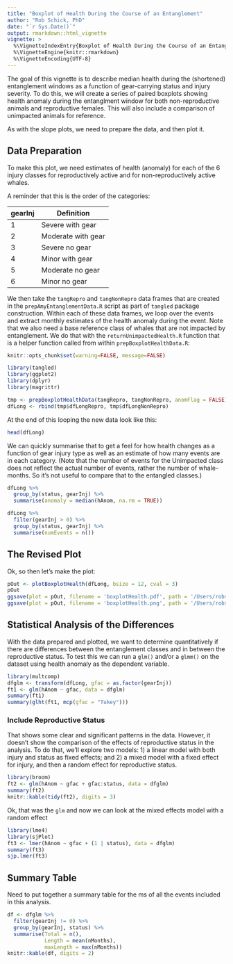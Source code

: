 ```yaml
---
title: "Boxplot of Health During the Course of an Entanglement"
author: "Rob Schick, PhD"
date: "`r Sys.Date()`"
output: rmarkdown::html_vignette
vignette: >
  %\VignetteIndexEntry{Boxplot of Health During the Course of an Entanglement}
  %\VignetteEngine{knitr::rmarkdown}
  %\VignetteEncoding{UTF-8}
---
```


The goal of this vignette is to describe median health during the (shortened) entanglement windows as a function of gear-carrying status and injury severity. To do this, we will create a series of paired boxplots showing health anomaly during the entanglment window for both non-reproductive animals and reproductive females. This will also include a comparison of unimpacted animals for reference.

As with the slope plots, we need to prepare the data, and then plot it.

## Data Preparation
To make this plot, we need estimates of health (anomaly) for each of the 6 injury classes for reproductively active and for non-reproductively active whales. 

A reminder that this is the order of the categories:

gearInj | Definition
-----------|----------
1 | Severe with gear
2 | Moderate with gear
3 | Severe no gear
4 | Minor with gear
5 | Moderate no gear
6 | Minor no gear

We then take the `tangRepro` and `tangNonRepro` data frames that are created in the `prepAmyEntanglementData.R` script as part of `tangled` package construction. Within each of these data frames, we loop over the events and extract monthly estimates of the health anomaly during the event. Note that we also need a base reference class of whales that are not impacted by entanglement. We do that with the `returnUnimpactedHealth.R` function that is a helper function called from within `prepBoxplotHealthData.R`:


```r
knitr::opts_chunk$set(warning=FALSE, message=FALSE)
```

```r
library(tangled)
library(ggplot2)
library(dplyr)
library(magrittr)
```


```r

tmp <- prepBoxplotHealthData(tangRepro, tangNonRepro, anomFlag = FALSE)
dfLong <- rbind(tmp$dfLongRepro, tmp$dfLongNonRepro)
```

At the end of this looping the new data look like this:

```r
head(dfLong)
```

We can quickly summarise that to get a feel for how health changes as a function of gear injury type as well as an estimate of how many events are in each category. (Note that the number of events for the Unimpacted class does not reflect the actual number of events, rather the number of whale-months. So it's not useful to compare that to the entangled classes.)

```r
dfLong %>% 
  group_by(status, gearInj) %>% 
  summarise(anomaly = median(hAnom, na.rm = TRUE))

dfLong %>% 
  filter(gearInj > 0) %>% 
  group_by(status, gearInj) %>% 
  summarise(numEvents = n())
```


## The Revised Plot
Ok, so then let's make the plot:

```r
pOut <- plotBoxplotHealth(dfLong, bsize = 12, cval = 3)
pOut
ggsave(plot = pOut, filename = 'boxplotHealth.pdf', path = '/Users/robs/Dropbox/Papers/KnowltonEtAl_Entanglement/images', device = 'pdf', width = 9, height = 6, units = 'in')
ggsave(plot = pOut, filename = 'boxplotHealth.png', path = '/Users/robs/Dropbox/Papers/KnowltonEtAl_Entanglement/images', device = 'png', dpi = 300, width = 9, height = 6, units = 'in')
```


## Statistical Analysis of the Differences
With the data prepared and plotted, we want to determine quantitatively if there are differences between the entanglement classes and in between the reproductive status. To test this we can run a `glm()` and/or a `glmm()` on the dataset using health anomaly as the dependent variable. 

```r
library(multcomp)
dfglm <- transform(dfLong, gfac = as.factor(gearInj))
ft1 <- glm(hAnom ~ gfac, data = dfglm)
summary(ft1)
summary(glht(ft1, mcp(gfac = "Tukey")))
```

### Include Reproductive Status
That shows some clear and significant patterns in the data. However, it doesn't show the comparison of the effects of reproductive status in the analysis. To do that, we'll explore two models: 1) a linear model with both injury and status as fixed effects; and 2) a mixed model with a fixed effect for injury, and then a random effect for reproductive status.

```r
library(broom)
ft2 <- glm(hAnom ~ gfac + gfac:status, data = dfglm)
summary(ft2)
knitr::kable(tidy(ft2), digits = 3)
```

Ok, that was the `glm` and now we can look at the mixed effects model with a random effect

```r
library(lme4)
library(sjPlot)
ft3 <- lmer(hAnom ~ gfac + (1 | status), data = dfglm)
summary(ft3)
sjp.lmer(ft3)
```

## Summary Table
Need to put together a summary table for the ms of all the events included in this analysis.

```r
df <- dfglm %>% 
  filter(gearInj != 0) %>% 
  group_by(gearInj, status) %>% 
  summarise(Total = n(),
            Length = mean(nMonths),
            maxLength = max(nMonths))
knitr::kable(df, digits = 2)

```


